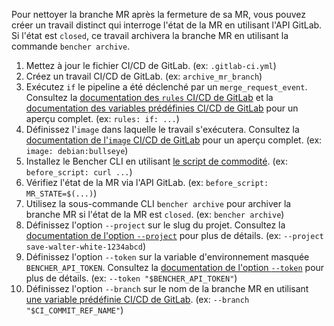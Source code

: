 
Pour nettoyer la branche MR après la fermeture de sa MR,
vous pouvez créer un travail distinct qui interroge l'état de la MR en utilisant l'API GitLab.
Si l'état est `closed`, ce travail archivera la branche MR en utilisant la commande `bencher archive`.

<MergeRequestsClosedCode />

1. Mettez à jour le fichier CI/CD de GitLab.
   (ex: `.gitlab-ci.yml`)
2. Créez un travail CI/CD de GitLab.
   (ex: `archive_mr_branch`)
3. Exécutez `if` le pipeline a été déclenché par un `merge_request_event`.
   Consultez la [documentation des `rules` CI/CD de GitLab][gitlab ci cd rules]
   et la [documentation des variables prédéfinies CI/CD de GitLab][gitlab ci cd redefined variables] pour un aperçu complet.
   (ex: `rules: if: ...`)
4. Définissez l'`image` dans laquelle le travail s'exécutera.
   Consultez la [documentation de l'`image` CI/CD de GitLab][gitlab ci cd image]
   pour un aperçu complet.
   (ex: `image: debian:bullseye`)
5. Installez le Bencher CLI en utilisant [le script de commodité][install bencher cli].
   (ex: `before_script: curl ...`)
6. Vérifiez l'état de la MR via l'API GitLab.
   (ex: `before_script: MR_STATE=$(...)`)
7. Utilisez la sous-commande CLI `bencher archive` pour archiver la branche MR
   si l'état de la MR est `closed`.
   (ex: `bencher archive`)
8. Définissez l'option `--project` sur le slug du projet.
   Consultez la [documentation de l'option `--project`][project option] pour plus de détails.
   (ex: `--project save-walter-white-1234abcd`)
9. Définissez l'option `--token` sur la variable d'environnement masquée `BENCHER_API_TOKEN`.
   Consultez la [documentation de l'option `--token`][token option] pour plus de détails.
   (ex: `--token "$BENCHER_API_TOKEN"`)
10. Définissez l'option `--branch` sur le nom de la branche MR
    en utilisant [une variable prédéfinie CI/CD de GitLab][gitlab ci cd redefined variables].
    (ex: `--branch "$CI_COMMIT_REF_NAME"`)

[gitlab ci cd rules]: https://docs.gitlab.com/ee/ci/jobs/job_control.html#common-if-clauses-for-rules
[gitlab ci cd redefined variables]: https://docs.gitlab.com/ee/ci/variables/predefined_variables.html
[gitlab ci cd image]: https://docs.gitlab.com/ee/ci/yaml/index.html#image

[install bencher cli]: /fr/docs/how-to/install-cli/#install-cli-with-script
[bencher run]: /fr/docs/explanation/bencher-run/
[project option]: /fr/docs/explanation/bencher-run/#--project-project
[token option]: /fr/docs/explanation/bencher-run/#--token-token